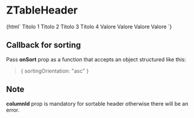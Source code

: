 
<Meta
  title="Table/ZTableHeader"
  component="z-table-header"
/>

# ZTableHeader

<Preview>
  <Story name="ZTableHeader-sample">
    {html`<z-table bordered="true">
      <z-table-head>
        <z-table-row>
          <z-table-header
            column-id="col-1"
            sortable="${boolean("sortable", false)}"
            show-button="${boolean("showButton", false)}"
            padding="${select(
              "padding",
              ["x-small", "small", "medium", "large", "special"],
              "medium"
            )}"
          >
            <span>Titolo 1</span>
          </z-table-header>
          <z-table-header
            column-id="col-2"
            sortable="false"
            show-button="${boolean("showButton", false)}"
            padding="${select(
              "padding",
              ["x-small", "small", "medium", "large", "special"],
              "medium"
            )}"
          >
            <span>Titolo 2</span>
          </z-table-header>
          <z-table-header
            column-id="col-3"
            sortable="${boolean("sortable", false)}"
            show-button="${boolean("showButton", false)}"
            padding="${select(
              "padding",
              ["x-small", "small", "medium", "large", "special"],
              "medium"
            )}"
          >
            <span>Titolo 3</span>
          </z-table-header>
          <z-table-header
            column-id="col-4"
            sortable="${boolean("sortable", false)}"
            show-button="${boolean("showButton", false)}"
            padding="${select(
              "padding",
              ["x-small", "small", "medium", "large", "special"],
              "medium"
            )}"
          >
            <span>Titolo 4</span>
          </z-table-header>
        </z-table-row>
      </z-table-head>
      <z-table-body>
        <z-table-row>
          <z-table-cell>Valore</z-table-cell>
          <z-table-cell>Valore</z-table-cell>
          <z-table-cell>Valore</z-table-cell>
          <z-table-cell>Valore</z-table-cell>
        </z-table-row>
      </z-table-body>
    </z-table>`}
  </Story>
</Preview>

<Props of="z-table-header" />

## Callback for sorting

Pass **onSort** prop as a function that accepts an object structured like this:

> { sortingOrientation: "asc" }

## Note

**columnId** prop is mandatory for sortable header otherwise there will be an error.
